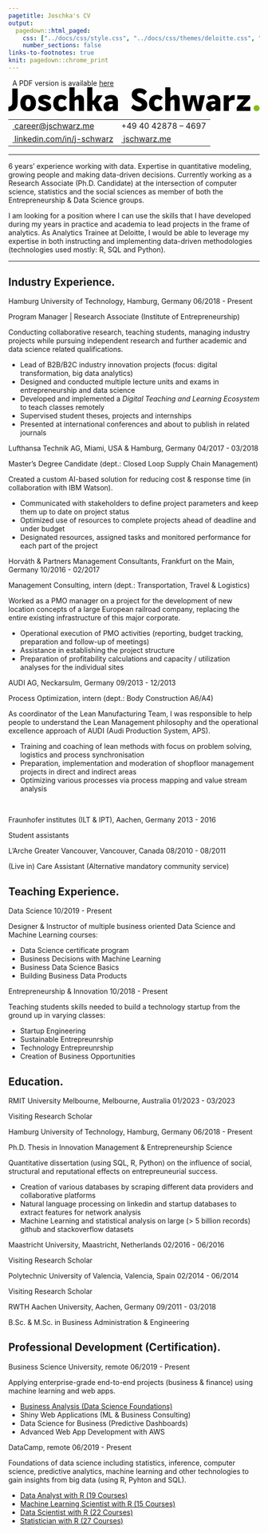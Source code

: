 ```yaml
---
pagetitle: Joschka's CV
output:
  pagedown::html_paged:
    css: ["../docs/css/style.css", "../docs/css/themes/deloitte.css", "https://use.fontawesome.com/releases/v6.1.1/css/all.css"]
    number_sections: false
links-to-footnotes: true
knit: pagedown::chrome_print
---
```


<!-- disable phone number linking in Mobile Safari? -->
<meta name="format-detection" content="telephone=no">

<!-- Load CSS & Fonts -->
<!-- see lhi.css -->

<!-- CONTENT -->
<div class="pdf-link"><i class="fas fa-file-pdf fa-fw"></i>&nbsp; A PDF version is available <a href="https://github.com/jwarz/cv/raw/main/pdf/deloitte.pdf" download="classic.pdf">here</a></div>
<div class="cv-page-wrapper">
<div class="cv-head-wrapper">
<div class="cv-head-left">
<div class="svg-container-outer">
<svg xmlns="http://www.w3.org/2000/svg" viewBox="0 0 2087.1 197.7">
<style type="text/css">.st0{fill:#85BC1F;}</style>
<path id="path1488" class="st0" d="M2037.2,172.7c0-13.8,11.2-24.9,24.9-24.9c13.8,0,24.9,11.2,24.9,24.9	c0,13.8-11.2,24.9-24.9,24.9C2048.3,197.7,2037.2,186.5,2037.2,172.7"/>
<g id="name">
<path d="M12.7,158.5c3.9-1.3,7.3-3.4,10.2-6.2c2.9-2.8,5.2-6.4,6.9-10.7c1.7-4.3,2.5-9.6,2.5-16V10.6h44.6v115.6		c0,25.3-6.5,43.6-19.4,54.6S25.3,197.6,0,197.7v-37C4.6,160.6,8.8,159.9,12.7,158.5z"/>
<path d="M99.3,130.9c0-11.3,1.5-21.1,4.6-29.6c3.1-8.4,7.4-15.4,13.1-21c5.6-5.5,12.4-9.7,20.5-12.5c8-2.8,16.9-4.2,26.8-4.2		c9.9,0,18.8,1.4,26.8,4.2c8,2.8,14.8,7,20.5,12.5c5.6,5.5,9.9,12.5,12.9,21c3,8.4,4.5,18.3,4.5,29.6c0,11.3-1.5,21.1-4.6,29.4		c-3.1,8.4-7.4,15.3-13.1,20.9c-5.6,5.5-12.5,9.7-20.5,12.4c-8,2.7-16.9,4.1-26.8,4.1c-9.9,0-18.8-1.4-26.8-4.1		c-8-2.7-14.8-6.9-20.5-12.4c-5.6-5.5-9.9-12.5-12.9-20.9C100.8,152,99.3,142.2,99.3,130.9z M185.3,130.9c0-11.3-1.7-20-5-26.3		c-3.3-6.2-8.7-9.4-16.1-9.4c-7.4,0-12.8,3.1-16.4,9.4c-3.5,6.2-5.3,15-5.3,26.3c0,11.1,1.7,19.7,5.1,25.9c3.4,6.2,8.8,9.2,16.2,9.2		s12.8-3.1,16.2-9.2C183.6,150.7,185.3,142,185.3,130.9z"/>
<path d="M258.2,151.3c6.5,4.6,13.4,8.1,20.6,10.7c7.2,2.6,14.5,3.8,21.9,3.8c9.1,0,13.7-2.5,13.7-7.7c0-2.6-1.6-4.8-4.9-6.3		c-3.3-1.6-7.5-3.3-12.8-5.3l-19.5-8.4c-9-3.7-16-8.4-21-14.3c-5-5.8-7.5-13.3-7.5-22.4c0-12.1,4.8-21.5,14.3-28		c9.5-6.5,22.3-9.8,38.5-9.8c12.7,0,23.3,1.8,31.8,5.4c8.5,3.6,15.6,8.1,21.3,13.6l-16.9,25.1c-4.1-3.5-9-6.4-14.9-8.6		c-5.9-2.2-12.5-3.3-19.7-3.3c-4.1,0-7.3,0.6-9.6,1.7c-2.4,1.1-3.6,2.9-3.6,5.4c0,2.5,1.6,4.4,4.9,5.9c3.3,1.5,7.4,3.2,12.5,5.1		l17.2,7.1c10.7,4.2,18.7,9.3,24,15.2c5.3,5.9,7.9,13.3,7.9,22.3c0,6.3-1.4,11.9-4.1,16.8c-2.7,4.8-6.5,8.9-11.4,12.3		c-4.8,3.3-10.7,5.9-17.6,7.5c-6.9,1.7-14.3,2.5-22.4,2.5c-12.1,0-23.1-1.9-32.7-5.7c-9.7-3.8-17.9-8.6-24.6-14.4L258.2,151.3z"/>
<path d="M372.5,130.9c0-10.7,1.6-20.3,4.8-28.6c3.2-8.4,7.6-15.4,13.2-21.1c5.6-5.7,12.3-10.1,20.1-13.1c7.7-3,16.2-4.5,25.3-4.5		c7.6,0,14.2,0.7,19.8,2c5.6,1.3,10.5,3,14.7,5c4.1,2,7.6,4.2,10.3,6.6c2.7,2.4,4.9,4.5,6.5,6.5l-19.8,25.1c-3.5-3-7.3-5.7-11.4-8.1		c-4.1-2.4-9-3.6-14.8-3.6c-8.3,0-14.6,3.1-18.9,9.2c-4.3,6.2-6.5,14.3-6.5,24.3c0,10.7,2.1,19,6.3,24.8c4.2,5.8,10.8,8.7,19.8,8.7		c6,0,11.1-1.1,15.4-3.4c4.3-2.3,8.7-5.5,13.1-9.5l17.7,23.5c-2.5,2.6-5.3,5.3-8.6,8.1c-3.3,2.7-7,5.2-11.4,7.4		c-4.3,2.2-9.2,4-14.8,5.4s-11.7,2.1-18.6,2.1c-7.9,0-15.6-1.1-23.1-3.4c-7.5-2.3-14.1-6.1-19.9-11.4s-10.5-12.1-14-20.6		C374.3,153.9,372.5,143.4,372.5,130.9z"/>
<path d="M549.9,0v66.8c0,2.8,0,5.5-0.1,7.9c-0.1,2.5-0.1,5.5-0.1,9.2h0.3c3-2.6,6-5.1,9.1-7.5c3.1-2.4,6.4-4.5,9.9-6.5		c3.5-1.9,7.3-3.5,11.4-4.6c4-1.1,8.4-1.7,13.2-1.7c10,0,18.2,3.6,24.6,10.8c6.3,7.2,9.5,18,9.5,32.2v88.7h-42.8v-73.9		c0-5.6-0.8-10.3-2.4-14s-4.9-5.5-10-5.5c-4.1,0-8.1,1.3-12.1,4c-4.1,2.6-7.5,5.5-10.3,8.7v80.8h-42.8V0H549.9z"/>
<path d="M697.7,0v108.5h11.4L735.2,66h48.6l-40.7,58.9l40.7,70.5h-48l-26.7-51.2h-11.4v51.2H655V0H697.7z"/>
<path d="M790.4,158.1c0-8.3,1.6-15.2,4.8-20.7s7.3-9.9,12.4-13.2c5.1-3.3,10.9-5.5,17.3-6.9c6.4-1.3,12.9-2,19.4-2h23v-1.1		c0-5.8-1.6-10.4-4.9-13.9c-3.3-3.4-8.6-5.1-16-5.1c-6.2,0-12.1,1.1-17.8,3.3c-5.7,2.2-11.1,5.1-16.2,8.6L799.6,81		c7.4-5.1,16-9.3,25.7-12.5c9.8-3.3,19.8-4.9,30.2-4.9c6.9,0,13.6,0.9,20.1,2.6c6.5,1.8,12.3,4.7,17.4,8.7		c5.1,4.1,9.2,9.3,12.3,15.8c3.1,6.5,4.6,14.6,4.6,24.3v80.3h-41.7v-16.6h-0.5c-1.8,1.6-3.9,3.5-6.5,5.7c-2.6,2.2-5.5,4.3-9,6.3		c-3.4,2-7.4,3.7-11.9,5c-4.5,1.3-9.5,2-14.9,2c-4.8,0-9.3-0.8-13.6-2.5c-4.3-1.7-8.1-4.2-11.2-7.5c-3.2-3.3-5.7-7.5-7.5-12.4		C791.3,170.4,790.4,164.6,790.4,158.1z M868.5,138.6h-16.4c-5.6,0-10,1.1-13.1,3.4c-3.1,2.3-4.6,5.7-4.6,10.3		c0,3.5,0.9,6.4,2.8,8.6c1.8,2.2,5,3.3,9.4,3.3c4.8,0,8.9-1.4,12.5-4.2c3.6-2.8,6.7-6,9.4-9.5V138.6z"/>
<path d="M1038.6,140.4c2.6,2.6,5.8,5.1,9.4,7.4c3.6,2.3,7.5,4.4,11.6,6.2c4.1,1.8,8.4,3.3,12.9,4.4c4.5,1.1,9,1.6,13.6,1.6		c6.7,0,12-1.3,16-4c4-2.6,6-6.2,6.2-10.8c0-4-1.7-7.3-5.1-9.8c-3.4-2.5-8.7-5.5-15.7-9l-23.5-11.6c-11.6-5.6-21.1-12.7-28.4-21.1		c-7.3-8.4-11-19.2-11-32.2c0-16.7,5.6-29.8,16.8-39.2c11.2-9.4,27.2-14.1,48.2-14.1c7.4,0,14.2,0.8,20.5,2.4		c6.2,1.6,11.9,3.7,17,6.4c5.1,2.7,9.6,5.6,13.6,8.9s7.3,6.6,10.2,10l-23.5,27.8c-5.5-5.4-11.1-9.6-17-12.6		c-5.9-3-12.5-4.5-19.9-4.5c-7.2,0-12.4,1.5-15.6,4.5s-4.8,6.5-4.8,10.5c0,5.1,2.3,9.1,7,12.1c4.7,3,11,6.3,18.9,10l15.6,7.3		c6.9,3.3,12.9,6.7,18.2,10.2c5.3,3.4,9.7,7.2,13.3,11.4c3.6,4.1,6.3,8.8,8.2,13.9c1.8,5.1,2.8,10.8,2.8,17.2		c0,9.2-1.8,17.1-5.4,23.9c-3.6,6.8-8.4,12.4-14.5,16.9c-6.1,4.5-13.1,7.9-21,10.2c-7.9,2.3-16.2,3.4-24.8,3.4		c-15.3,0-28.9-2.6-40.7-7.8c-11.8-5.2-21.4-11.6-28.8-19.1L1038.6,140.4z"/>
<path d="M1168.2,130.9c0-10.7,1.6-20.3,4.8-28.6c3.2-8.4,7.6-15.4,13.2-21.1c5.6-5.7,12.3-10.1,20.1-13.1c7.7-3,16.2-4.5,25.3-4.5		c7.6,0,14.2,0.7,19.8,2c5.6,1.3,10.5,3,14.7,5c4.1,2,7.6,4.2,10.3,6.6c2.7,2.4,4.9,4.5,6.5,6.5l-19.8,25.1c-3.5-3-7.3-5.7-11.4-8.1		c-4.1-2.4-9-3.6-14.8-3.6c-8.3,0-14.6,3.1-18.9,9.2c-4.3,6.2-6.5,14.3-6.5,24.3c0,10.7,2.1,19,6.3,24.8c4.2,5.8,10.8,8.7,19.8,8.7		c6,0,11.1-1.1,15.4-3.4c4.3-2.3,8.7-5.5,13.1-9.5l17.7,23.5c-2.5,2.6-5.3,5.3-8.6,8.1c-3.3,2.7-7,5.2-11.4,7.4		c-4.3,2.2-9.2,4-14.8,5.4s-11.7,2.1-18.6,2.1c-7.9,0-15.6-1.1-23.1-3.4c-7.5-2.3-14.1-6.1-19.9-11.4s-10.5-12.1-14-20.6		C1169.9,153.9,1168.2,143.4,1168.2,130.9z"/>
<path d="M1345.6,0v66.8c0,2.8,0,5.5-0.1,7.9c-0.1,2.5-0.1,5.5-0.1,9.2h0.3c3-2.6,6-5.1,9.1-7.5c3.1-2.4,6.4-4.5,9.9-6.5		c3.5-1.9,7.3-3.5,11.4-4.6c4-1.1,8.4-1.7,13.2-1.7c10,0,18.2,3.6,24.6,10.8c6.3,7.2,9.5,18,9.5,32.2v88.7h-42.8v-73.9		c0-5.6-0.8-10.3-2.4-14s-4.9-5.5-10-5.5c-4.1,0-8.1,1.3-12.1,4c-4.1,2.6-7.5,5.5-10.3,8.7v80.8h-42.8V0H1345.6z"/>
<path d="M1483.4,66l11.6,66.5c0.4,2.5,0.7,5.3,1.2,8.4c0.4,3.2,0.7,6.2,0.9,9.2h1.1c0.5-2.8,1.1-5.7,1.6-8.7c0.5-3,1.1-6,1.8-9		l16.1-66.5h39.6l14.8,66.5c0.7,3,1.3,5.9,1.7,8.8c0.4,2.9,0.9,5.9,1.5,8.8h1.3c0.2-2.6,0.6-5.6,1.2-8.8c0.6-3.3,1.1-6.1,1.5-8.6		l12.4-66.8h41.4l-31.9,129.4h-40.7l-19.3-70.2c-0.7-2.8-1.4-5.9-2.1-9.4c-0.7-3.4-1.2-6.5-1.6-9.1h-1.3c-0.4,2.6-0.9,5.8-1.6,9.4		c-0.7,3.6-1.4,6.6-2.1,9.1l-19.3,70.2h-40.7L1440.9,66H1483.4z"/>
<path d="M1641.8,158.1c0-8.3,1.6-15.2,4.8-20.7s7.3-9.9,12.4-13.2c5.1-3.3,10.9-5.5,17.3-6.9c6.4-1.3,12.9-2,19.4-2h23v-1.1		c0-5.8-1.6-10.4-4.9-13.9c-3.3-3.4-8.6-5.1-16-5.1c-6.2,0-12.1,1.1-17.8,3.3c-5.7,2.2-11.1,5.1-16.2,8.6L1651,81		c7.4-5.1,16-9.3,25.7-12.5c9.8-3.3,19.8-4.9,30.2-4.9c6.9,0,13.6,0.9,20.1,2.6c6.5,1.8,12.3,4.7,17.4,8.7		c5.1,4.1,9.2,9.3,12.3,15.8c3.1,6.5,4.6,14.6,4.6,24.3v80.3h-41.7v-16.6h-0.5c-1.8,1.6-3.9,3.5-6.5,5.7c-2.6,2.2-5.5,4.3-9,6.3		c-3.4,2-7.4,3.7-11.9,5c-4.5,1.3-9.5,2-14.9,2c-4.8,0-9.3-0.8-13.6-2.5c-4.3-1.7-8.1-4.2-11.2-7.5c-3.2-3.3-5.7-7.5-7.5-12.4		C1642.7,170.4,1641.8,164.6,1641.8,158.1z M1719.9,138.6h-16.4c-5.6,0-10,1.1-13.1,3.4c-3.1,2.3-4.6,5.7-4.6,10.3		c0,3.5,0.9,6.4,2.8,8.6c1.8,2.2,5,3.3,9.4,3.3c4.8,0,8.9-1.4,12.5-4.2c3.6-2.8,6.7-6,9.4-9.5V138.6z"/>
<path d="M1830.5,66v24.6h0.5c2.6-3.5,5.4-6.9,8.3-10.2c2.9-3.3,6-6.1,9.2-8.6c3.3-2.5,6.8-4.4,10.6-5.9c3.8-1.5,7.9-2.2,12.3-2.2		c1.4,0,3.2,0,5.3,0.1c2.1,0.1,3.6,0.3,4.5,0.7l-2.9,41.7c-2.5-0.5-5.8-0.8-10-0.8c-6.2,0-12.3,1.1-18.5,3.3		c-6.2,2.2-12.2,6.3-18.2,12.3v74.4h-42.8V66H1830.5z"/>
<path d="M1945.9,113c3.7-4.2,7.7-8.3,12.1-12.1v-0.8h-56.2V66h106.7v28l-48.6,52.8c-2.3,2.5-4.7,4.9-7.1,7.3		c-2.5,2.4-4.7,4.5-6.6,6.5v0.8h64.2v34.1h-113.8v-29.3L1945.9,113z"/>
</g>
</svg>
</div>
<table class="cv-contact-table">
<tr>
<td><i class="fa fa-envelope fa-fw"></i><a class="no-hyper" href="mailto:career@jschwarz.me">&nbsp;career@jschwarz.me</a></td>
<td><i class="fa fa-phone fa-fw"></i> +49 40 42878 – 4697</td>
</tr>
<tr>
<td><i class="fa-brands fa-linkedin fa-fw"></i><a class="no-hyper" target="_blank" href="https://linkedin.com/in/j-schwarz">&nbsp;linkedin.com/in/j-schwarz</a></td>
<td><i class="fa-solid fa-globe fa-fw"></i><a class="no-hyper" target="_blank" href="https://jschwarz.me">&nbsp;jschwarz.me</a></td>
</tr>
</table>
</div>
<div class="cv-head-right2"></div>
</div>
<hr>
<p>
6 years' experience working with data. Expertise in quantitative modeling, growing people and making data-driven decisions. Currently working as a <span class="cv-entry-employer">Research Associate (Ph.D. Candidate)</span> at the intersection of computer science, statistics and the social sciences as member of both the <span class="cv-entry-employer">Entrepreneurship & Data Science</span> groups.</p>
<p>I am looking for a position where I can use the skills that I have developed during my years in practice and academia to lead projects in the frame of analytics. As <span class="cv-entry-employer">Analytics Trainee</span> at Deloitte, I would be able to leverage my expertise in both instructing and implementing data-driven methodologies (technologies used mostly: <span class="cv-entry-employer">R, SQL and Python</span>).</p>
<hr>
<!-- Chapter: PROFESSIONAL EXPERIENCE -->
<h2 class="h-first">
<span class="fa-stack fa-2x small">
<i class="fa fa-suitcase fa-stack-1x" style="--fa-stack-z-index: 2;"></i>
<i class="fa-solid fa-square fa-stack-2x" style="--fa-stack-z-index: 1;"></i>
</span>
<span>Industry Experience<span class="green-dot">.</span></span>
</h2>
<!-- Exp 1: TUHH -->
<div class="cv-entry-main">
<p class="cv-entry-top-line">
<span class="cv-entry-employer">Hamburg University of Technology, </span>
<span class="cv-entry-location">Hamburg, Germany</span>
<span class="cv-entry-date">06/2018 - Present</span>
</p>
<p class="cv-entry-job-title">
Program Manager | Research Associate (Institute of Entrepreneurship)
</p>
<p class="cv-entry-desc">Conducting collaborative research, teaching students, managing industry projects while pursuing independent research and further academic and data science related qualifications.</p>
<ul>
<li>Lead of B2B/B2C industry innovation projects (focus: digital transformation, big data analytics)</li>
<li>Designed and conducted multiple lecture units and exams in entrepreneurship and data science</li>
<li>Developed and implemented a <i>Digital Teaching and Learning Ecosystem</i> to teach classes remotely</li>
<li>Supervised student theses, projects and internships</li>
<li>Presented at international conferences and about to publish in related journals</li>
</ul>
</div>
<!-- Exp 2: Lufthansa -->
<div class="cv-entry-main">
<p class="cv-entry-top-line">
<span class="cv-entry-employer">Lufthansa Technik AG, </span>
<span class="cv-entry-location">Miami, USA & Hamburg, Germany</span>
<span class="cv-entry-date">04/2017 - 03/2018</span>
</p>
<p class="cv-entry-job-title">
Master’s Degree Candidate (dept.: Closed Loop Supply Chain Management)
</p>
<p class="cv-entry-desc">Created a custom AI-based solution for reducing cost & response time (in collaboration with IBM Watson).</p>
<ul>
<li>Communicated with stakeholders to define project parameters and keep them up to date on project status</li>
<li>Optimized use of resources to complete projects ahead of deadline and under budget</li>
<li>Designated resources, assigned tasks and monitored performance for each part of the project</li>
</ul>
</div>
<!-- Exp 3: Horvath -->
<div class="cv-entry-main">
<p class="cv-entry-top-line">
<span class="cv-entry-employer">Horváth & Partners Management Consultants, </span>
<span class="cv-entry-location">Frankfurt on the Main, Germany</span>
<span class="cv-entry-date">10/2016 - 02/2017</span>
</p>
<p class="cv-entry-job-title">
Management Consulting, intern (dept.: Transportation, Travel & Logistics)
</p>
<p class="cv-entry-desc">Worked as a PMO manager on a project for the development of new location concepts of a large European railroad company, replacing the entire existing infrastructure of this major corporate.</p>
<ul>
<li>Operational execution of PMO activities (reporting, budget tracking, preparation and follow-up of meetings)</li>
<li>Assistance in establishing the project structure</li>
<li>Preparation of profitability calculations and capacity / utilization analyses for the individual sites</li>
</ul>
</div>
<!-- Exp 4: AUDI -->
<div class="cv-entry-main">
<p class="cv-entry-top-line">
<span class="cv-entry-employer">AUDI AG, </span>
<span class="cv-entry-location">Neckarsulm, Germany</span>
<span class="cv-entry-date">09/2013 - 12/2013</span>
</p>
<p class="cv-entry-job-title">
Process Optimization, intern (dept.: Body Construction A6/A4)
</p>
<p class="cv-entry-desc">As coordinator of the Lean Manufacturing Team, I was responsible to help people to understand the Lean Management philosophy and the operational excellence approach of AUDI (Audi Production System, APS).</p>
<p>
<ul>
<li>Training and coaching of lean methods with focus on problem solving, logistics and process synchronisation</li>
<li>Preparation, implementation and moderation of shopfloor management projects in direct and indirect areas</li>
<li>Optimizing various processes via process mapping and value stream analysis</li>
</ul>
</p>
</div>
<br class="pageBreak">
<!-- Exp 5: IPT / ILT -->
<div class="cv-entry-main">
<p class="cv-entry-top-line">
<span class="cv-entry-employer">Fraunhofer institutes (ILT & IPT), </span>
<span class="cv-entry-location">Aachen, Germany</span>
<span class="cv-entry-date">2013 - 2016</span>
</p>
<p class="cv-entry-job-title">
Student assistants
</p>
</div>
<!-- Exp 6: L'Arche -->
<div class="cv-entry-main">
<p class="cv-entry-top-line">
<span class="cv-entry-employer">L'Arche Greater Vancouver, </span>
<span class="cv-entry-location">Vancouver, Canada</span>
<span class="cv-entry-date">08/2010 - 08/2011</span>
</p>
<p class="cv-entry-job-title">
(Live in) Care Assistant (Alternative mandatory community service)
</p>
</div>
<!-- Chapter: TEACHING -->
<h2>
<span class="fa-stack fa-2x small">
<i class="fa fa-chalkboard-teacher fa-stack-1x" style="--fa-stack-z-index: 2;"></i>
<i class="fa-solid fa-square fa-stack-2x" style="--fa-stack-z-index: 1;"></i>
</span>
<span>Teaching Experience<span class="green-dot">.</span></span>
</h2>
<!-- Exp 1 -->
<div class="cv-entry-main">
<p class="cv-entry-top-line">
<span class="cv-entry-employer">Data Science</span>
<!-- <span>Hamburg, Germany</span> -->
<span class="cv-entry-date">10/2019 - Present</span>
</p>
<p class="cv-entry-desc">Designer & Instructor of multiple business oriented Data Science and Machine Learning courses:</p>
<ul class="two-col no-bottom">
<li>Data Science certificate program</li>
<li>Business Decisions with Machine Learning</li>
<li>Business Data Science Basics</li>
<li>Building Business Data Products</li>
</ul>
</div>
<!-- Exp 1 -->
<div class="cv-entry-main">
<p class="cv-entry-top-line">
<span class="cv-entry-employer">Entrepreneurship & Innovation</span>
<!-- <span>Hamburg, Germany</span> -->
<span class="cv-entry-date">10/2018 - Present</span>
</p>
<p class="cv-entry-desc">Teaching students skills needed to build a technology startup from the ground up in varying classes:</p>
<ul class="two-col no-bottom">
<li>Startup Engineering</li>
<li>Sustainable Entrepreunrship</li>
<li>Technology Entrepreunrship</li>
<li>Creation of Business Opportunities</li>
</ul>
</div>
<!-- Chapter: EDUCATION -->
<h2>
<span class="fa-stack fa-2x small">
<i class="fa fa-graduation-cap fa-stack-1x" style="--fa-stack-z-index: 2;"></i>
<i class="fa-solid fa-square fa-stack-2x" style="--fa-stack-z-index: 1;"></i>
</span>
<span>Education<span class="green-dot">.</span></span>
</h2>
<!-- Exp 0 -->
<div class="cv-entry-main">
<p class="cv-entry-top-line">
<span class="cv-entry-employer">RMIT University Melbourne, </span>
<span class="cv-entry-location">Melbourne, Australia</span>
<span class="cv-entry-date">01/2023 - 03/2023</span>
</p>
<p class="cv-entry-job-title">
Visiting Research Scholar
</p>
</div>
<!-- Exp 1 -->
<div class="cv-entry-main">
<p class="cv-entry-top-line">
<span class="cv-entry-employer">Hamburg University of Technology, </span>
<span class="cv-entry-location">Hamburg, Germany</span>
<span class="cv-entry-date">06/2018 - Present</span>
</p>
<p class="cv-entry-job-title">
Ph.D. Thesis in Innovation Management & Entrepreneurship Science
</p>
<p class="cv-entry-desc">Quantitative dissertation (using SQL, R, Python) on the influence of social, structural and reputational effects on entrepreuneurial success.</p>
<ul>
<li>Creation of various databases by scraping different data providers and collaborative platforms</li>
<li>Natural language processing on linkedin and startup databases to extract features for network analysis</li>
<li>Machine Learning and statistical analysis on large (> 5 billion records) github and stackoverflow datasets</li>
</ul>
</div>
<!-- Exp 2 -->
<div class="cv-entry-main">
<p class="cv-entry-top-line">
<span class="cv-entry-employer">Maastricht University, </span>
<span class="cv-entry-location">Maastricht, Netherlands</span>
<span class="cv-entry-date">02/2016 - 06/2016</span>
</p>
<p class="cv-entry-job-title">
Visiting Research Scholar
</p>
</div>
<!-- Exp 3 -->
<div class="cv-entry-main">
<p class="cv-entry-top-line">
<span class="cv-entry-employer">Polytechnic University of Valencia, </span>
<span class="cv-entry-location">Valencia, Spain</span>
<span class="cv-entry-date">02/2014 - 06/2014</span>
</p>
<p class="cv-entry-job-title">
Visiting Research Scholar
</p>
</div>
<!-- Exp 4 -->
<div class="cv-entry-main">
<p class="cv-entry-top-line">
<span class="cv-entry-employer">RWTH Aachen University, </span>
<span class="cv-entry-location">Aachen, Germany</span>
<span class="cv-entry-date">09/2011 - 03/2018</span>
</p>
<p class="cv-entry-job-title">
B.Sc. & M.Sc. in Business Administration & Engineering
</p>
</div>
<!-- Chapter: PROF DEV -->
<h2>
<span class="fa-stack fa-2x small">
<i class="fa fa-book fa-stack-1x" style="--fa-stack-z-index: 2;"></i>
<i class="fa-solid fa-square fa-stack-2x" style="--fa-stack-z-index: 1;"></i>
</span>
<span>Professional Development (Certification)<span class="green-dot">.</span></span>
</h2>
<!-- Exp 1: BUSINESS SCIENCE UNIVERSITY -->
<div class="cv-entry-main">
<p class="cv-entry-top-line">
<span class="cv-entry-employer">Business Science University, </span>
<span>remote</span>
<span class="cv-entry-date">06/2019 - Present</span>
</p>
<p class="cv-entry-desc">Applying enterprise-grade end-to-end projects (business & finance) using machine learning and web apps.</p>
<ul class="two-col">
<li><a class="no-hyper" target="_blank" href="https://www.dropbox.com/s/nlskcws7fsvcsaq/certificate-of-completion-for-ds4b-101-r-business-analysis-with-r.pdf">Business Analysis (Data Science Foundations)</a></li>
<li>Shiny Web Applications (ML & Business Consulting)</li>
<li>Data Science for Business (Predictive Dashboards)</li>
<li>Advanced Web App Development with AWS</li>
</ul>
</div>
<!-- Exp 2: DATACAMP -->
<div class="cv-entry-main">
<p class="cv-entry-top-line">
<span class="cv-entry-employer">DataCamp, </span>
<span>remote</span>
<span class="cv-entry-date">06/2019 - Present</span>
</p>
<p class="cv-entry-desc">Foundations of data science including statistics, inference, computer science, predictive analytics, machine learning and other technologies to gain insights from big data (using R, Pyhton and SQL).</p>
<ul class="two-col">
<li><a class="no-hyper" target="_blank" href="https://www.datacamp.com/statement-of-accomplishment/track/34d209775a4c2da4dc9785417d18a38ecae0dee0">Data Analyst with R (19 Courses)</a></li>
<li><a class="no-hyper" target="_blank" href="https://www.datacamp.com/statement-of-accomplishment/track/d76aee0c9ae23f645d110c7cc84f29ab56e98ffc">Machine Learning Scientist with R (15 Courses)</a></li>
<li><a class="no-hyper" target="_blank" href="https://www.datacamp.com/statement-of-accomplishment/track/0abda65dd30dc07e9042a833613f24e2d922c47c">Data Scientist with R (22 Courses)</a></li>
<li><a class="no-hyper" target="_blank" href="">Statistician with R (27 Courses)</li>
</ul>
</div>
</div>